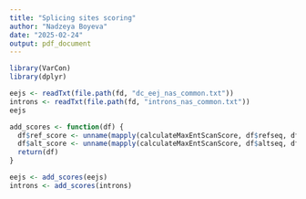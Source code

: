 ```yaml
---
title: "Splicing sites scoring"
author: "Nadzeya Boyeva"
date: "2025-02-24"
output: pdf_document
---
```

```r
library(VarCon)
library(dplyr)
```

```r
eejs <- readTxt(file.path(fd, "dc_eej_nas_common.txt"))
introns <- readTxt(file.path(fd, "introns_nas_common.txt"))
eejs
```

```r
add_scores <- function(df) {
  df$ref_score <- unname(mapply(calculateMaxEntScanScore, df$refseq, df$ss))
  df$alt_score <- unname(mapply(calculateMaxEntScanScore, df$altseq, df$ss))
  return(df)
}

eejs <- add_scores(eejs)
introns <- add_scores(introns)

```
